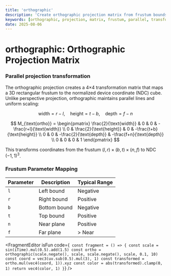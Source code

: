 ```yaml
---
title: 'orthographic'
description: 'Create orthographic projection matrix from frustum bounds'
keywords: [orthographic, projection, matrix, frustum, parallel, transform]
date: 2025-08-06
---
```



# orthographic: Orthographic Projection Matrix

### Parallel projection transformation

The orthographic projection creates a 4×4 transformation matrix that maps a 3D rectangular frustum to the normalized device coordinate (NDC) cube. Unlike perspective projection, orthographic maintains parallel lines and uniform scaling:

$$
\text{width} = r - l, \quad \text{height} = t - b, \quad \text{depth} = f - n
$$

$$
M_{\text{ortho}} = \begin{pmatrix}
\frac{2}{\text{width}} & 0 & 0 & -\frac{r+l}{\text{width}} \\
0 & \frac{2}{\text{height}} & 0 & -\frac{t+b}{\text{height}} \\
0 & 0 & -\frac{2}{\text{depth}} & -\frac{f+n}{\text{depth}} \\
0 & 0 & 0 & 1
\end{pmatrix}
$$

This transforms coordinates from the frustum $(l,r) \times (b,t) \times (n,f)$ to NDC $(-1,1)^3$.

### Frustum Parameter Mapping

| Parameter | Description  | Typical Range |
| --------- | ------------ | ------------- |
| `l`       | Left bound   | Negative      |
| `r`       | Right bound  | Positive      |
| `b`       | Bottom bound | Negative      |
| `t`       | Top bound    | Positive      |
| `n`       | Near plane   | Positive      |
| `f`       | Far plane    | > Near        |

<FragmentEditor
        isFun
        code={`
const fragment = () => {
        const scale = sin(iTime).mul(0.5).add(1.5)
        const ortho = orthographic(scale.negate(), scale, scale.negate(), scale, 0.1, 10)
        const coord = vec3(uv.sub(0.5).mul(3), 1)
        const transformed = ortho.mul(vec4(coord, 1)).xyz
        const color = abs(transformed).clamp(0, 1)
        return vec4(color, 1)
}`}
/>
